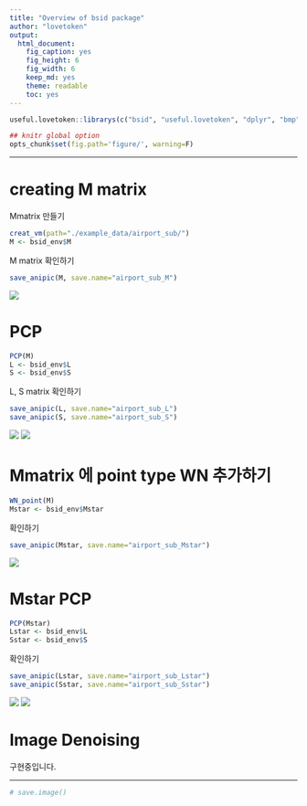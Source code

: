 ```yaml
---
title: "Overview of bsid package" 
author: "lovetoken"
output: 
  html_document: 
    fig_caption: yes
    fig_height: 6
    fig_width: 6
    keep_md: yes
    theme: readable
    toc: yes
---
```


```r
useful.lovetoken::librarys(c("bsid", "useful.lovetoken", "dplyr", "bmp", "pixmap", "animation", "corpcor", "progress", "servr", "knitr"), auto.upd=F)

## knitr global option
opts_chunk$set(fig.path='figure/', warning=F)
```

*********************************************************************

# creating M matrix

Mmatrix 만들기

```r
creat_vm(path="./example_data/airport_sub/")
M <- bsid_env$M
```

M matrix 확인하기

```r
save_anipic(M, save.name="airport_sub_M")
```

![](airport_sub_M.gif)

# PCP

```r
PCP(M)
L <- bsid_env$L
S <- bsid_env$S
```

L, S matrix 확인하기

```r
save_anipic(L, save.name="airport_sub_L")
save_anipic(S, save.name="airport_sub_S")
```

![](airport_sub_L.gif)
![](airport_sub_S.gif)

# Mmatrix 에 point type WN 추가하기

```r
WN_point(M)
Mstar <- bsid_env$Mstar
```

확인하기

```r
save_anipic(Mstar, save.name="airport_sub_Mstar")
```

![](airport_sub_Mstar.gif)

# Mstar PCP

```r
PCP(Mstar)
Lstar <- bsid_env$L
Sstar <- bsid_env$S
```

확인하기

```r
save_anipic(Lstar, save.name="airport_sub_Lstar")
save_anipic(Sstar, save.name="airport_sub_Sstar")
```

![](airport_sub_Lstar.gif)
![](airport_sub_Sstar.gif)

# Image Denoising

구현중입니다.

**********************************************************************

```r
# save.image()
```
